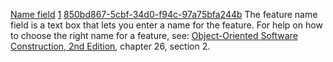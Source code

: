 [[Property:title|Name field]]
[[Property:weight|1]]
[[Property:uuid|850bd867-5cbf-34d0-f94c-97a75bfa244b]]
The feature name field is a text box that lets you enter a name for the feature. For help on how to choose the right name for a feature, see: [[Object-Oriented Software Construction, 2nd Edition]], chapter 26, section 2. 


{{warning|EiffelStudio performs no validation on the name you choose. For example if you type a space in it, it will generate the code, and detect a syntax error only when compiling. }}




